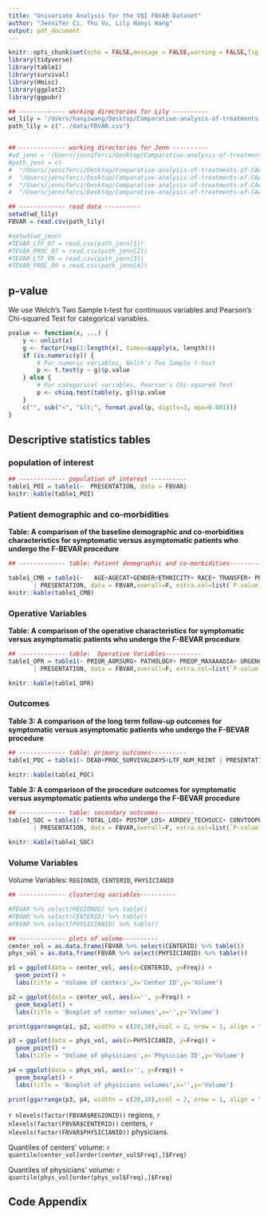 ```yaml
---
title: "Univariate Analysis for the VQI FBVAR Dataset"
author: "Jennifer Ci, Thu Vu, Lily Hanyi Wang"
output: pdf_document
---
```



```r
knitr::opts_chunk$set(echo = FALSE,message = FALSE,warning = FALSE,fig.width = 10)
library(tidyverse)
library(table1)
library(survival)
library(Hmisc)
library(ggplot2)
library(ggpubr)

```

```r
## ------------- working directories for Lily ----------
wd_lily = '/Users/hanyiwang/Desktop/Comparative-analysis-of-treatments-of-CAA'
path_lily = c("../data/FBVAR.csv")


## ------------- working directories for Jenn ----------
#wd_jenn = '/Users/jenniferci/Desktop/Comparative-analysis-of-treatments-of-CAA'
#path_jenn = c(
#  "/Users/jenniferci/Desktop/Comparative-analysis-of-treatments-of-CAA/TEVAR_International_20210712/TEV#AR_International_LTF_r12_2_14_20210701.csv",
#  "/Users/jenniferci/Desktop/Comparative-analysis-of-treatments-of-CAA/TEVAR_International_20210712/TEV#AR_International_PROC_r12_2_14_20210701.csv",
#  "/Users/jenniferci/Desktop/Comparative-analysis-of-treatments-of-CAA/TEVAR_International_20210901/TEVA#R_International_LTF_r12_2_14_20210901.csv",
#  "/Users/jenniferci/Desktop/Comparative-analysis-of-treatments-of-CAA/TEVAR_International_20210901/TEV#AR_International_PROC_r12_2_14_20210901.csv")

## ------------- read data ----------
setwd(wd_lily)
FBVAR = read.csv(path_lily)

#setwd(wd_jenn)
#TEVAR_LTF_07 = read.csv(path_jenn[1])
#TEVAR_PROC_07 = read.csv(path_jenn[2])
#TEVAR_LTF_09 = read.csv(path_jenn[3])
#TEVAR_PROC_09 = read.csv(path_jenn[4])
```

## p-value

We use Welch's Two Sample t-test for continuous variables and Pearson's Chi-squared Test for categorical variables.

```r
pvalue <- function(x, ...) {
    y <- unlist(x)
    g <- factor(rep(1:length(x), times=sapply(x, length)))
    if (is.numeric(y)) {
        # For numeric variables, Welch's Two Sample t-test
        p <- t.test(y ~ g)$p.value
    } else {
        # For categorical variables, Pearson's Chi-squared Test
        p <- chisq.test(table(y, g))$p.value
    }
    c("", sub("<", "&lt;", format.pval(p, digits=3, eps=0.001)))
}

```

## Descriptive statistics tables


### population of interest 

```r
## ------------- population of interest ----------
table1_POI = table1(~  PRESENTATION, data = FBVAR)
knitr::kable(table1_POI)
```

### Patient demographic and co-morbidities

**Table: A comparison of the baseline demographic and co-morbidities characteristics for symptomatic versus asymptomatic patients who undergo the F-BEVAR procedure**

```r
## ------------- table: Patient demographic and co-morbidities----------

table1_CMB = table1(~   AGE+AGECAT+GENDER+ETHNICITY+ RACE+ TRANSFER+ PRIMARYINSURER+ LIVINGSTATUS+ PREOP_FUNCSTATUS+ PRIOR_CVD+ PRIOR_CAD+ PRIOR_CHF+ COPD+ DIABETES+ PREOP_DIALYSIS+ HTN+ PREOP_SMOKING+ PRIOR_CABG+ PRIOR_PCI+ PRIOR_ANEURREP+ STRESS+ PREOP_CREAT+ DC_ASA+DC_P2Y+DC_STATIN
       | PRESENTATION, data = FBVAR,overall=F, extra.col=list(`P-value`=pvalue))
knitr::kable(table1_CMB)

```


### Operative Variables

**Table: A comparison of the operative characteristics for symptomatic versus asymptomatic patients who undergo the F-BEVAR procedure**

```r
## ------------- table:  Operative Variables----------
table1_OPR = table1(~ PRIOR_AORSURG+ PATHOLOGY+ PREOP_MAXAAADIA+ URGENCY+ PATHOLOGY_ANEURYSM_TYPE+ PATHOLOGY_DISSECT_TYPE+ PROXZONE_DISEASE+ GENHIST+ DISTZONE_DISEASE+ extent+ ANESTHESIA+ CONTRAST+ EBL+FLUOROTIME+ INTRAOP_PRBC+TOTALPROCTIME+IVUSTEE+ ACCESS+ARMNECK_ACCESS+ AORDEV_NUM+ AORDEV_CMOD+ DEV_GTYPE+ ILIACDEV_END_R+ ILIACDEV_END_L+ BRANCH_STAGED+ BRANCH_LSUB+ BRANCH_CELIAC+ BRANCH_SMA+BRANCH_RRENAL+ BRANCH_LRENAL+ ANESTHESIA_GEN_TIMEEXT+ POSTOP_SPINALDRAIN+lrenal+rrenal+sma+celiac+lsub+factor(NUM_TREATED_BRANCHES)+ factor(NUM_TREATED_RENALS)+ OCCLUDED_RENAL+ OCCLUDED_SMA+ OCCLUDED_CELIAC
       | PRESENTATION, data = FBVAR,overall=F, extra.col=list(`P-value`=pvalue))

knitr::kable(table1_OPR)

```


### Outcomes

**Table 3: A comparison of the long term follow-up outcomes for symptomatic versus asymptomatic patients who undergo the F-BEVAR procedure**

```r
## ------------- table: primary outcomes----------
table1_POC = table1(~ DEAD+PROC_SURVIVALDAYS+LTF_NUM_REINT | PRESENTATION, data = FBVAR,overall=F, extra.col=list(`P-value`=pvalue))

knitr::kable(table1_POC)

```

**Table 3: A comparison of the procedure outcomes for symptomatic versus asymptomatic patients who undergo the F-BEVAR procedure**

```r
## ------------- table: secondary outcomes----------
table1_SOC = table1(~ TOTAL_LOS+ POSTOP_LOS+ AORDEV_TECHSUCC+ CONVTOOPEN+ LEAKATCOMP_NONE+ ICUSTAY+ POSTOP_PRBC+ POSTOP_VASO+ POSTOP_HIGHCREAT+ POSTOP_COMPLICATIONS+ ACCESS_COMPLICATION+POSTOP_AH+ POSTOP_CEREBROSX+ POSTOP_RESPIRATORY+ POSTOP_DIALYSIS+ POSTOP_ARMEMBO+ POSTOP_LEGEMBO+ POSTOP_LEGCOMPART+ POSTOP_INTISCH+ POSTOP_RENALISCH+ POSTOP_SPINAL_ISCHEMIA+ RETX_R_RTOR+ DC_STATUS+ BRANCH_POST
       | PRESENTATION, data = FBVAR,overall=F, extra.col=list(`P-value`=pvalue))

knitr::kable(table1_SOC)

```

### Volume Variables 
  
Volume Variables: `REGIONID`, `CENTERID`, `PHYSICIANID`

```r
## ------------- clustering variables----------

#FBVAR %>% select(REGIONID) %>% table() 
#FBVAR %>% select(CENTERID) %>% table() 
#FBVAR %>% select(PHYSICIANID) %>% table() 

## ------------- plots of volume----------
center_vol = as.data.frame(FBVAR %>% select(CENTERID) %>% table())
phys_vol = as.data.frame(FBVAR %>% select(PHYSICIANID) %>% table())

p1 = ggplot(data = center_vol, aes(x=CENTERID, y=Freq)) + 
  geom_point() +
  labs(title = 'Volume of centers',x='Center ID',y='Volume')

p2 = ggplot(data = center_vol, aes(x='', y=Freq)) + 
  geom_boxplot() +
  labs(title = 'Boxplot of center volumes',x='',y='Volume')

print(ggarrange(p1, p2, widths = c(20,10),ncol = 2, nrow = 1, align = "h"))

p3 = ggplot(data = phys_vol, aes(x=PHYSICIANID, y=Freq)) + 
  geom_point() +
  labs(title = 'Volume of physicians',x='Physician ID',y='Volume')

p4 = ggplot(data = phys_vol, aes(x='', y=Freq)) + 
  geom_boxplot() +
  labs(title = 'Boxplot of physicians volumes',x='',y='Volume')

print(ggarrange(p3, p4, widths = c(20,10),ncol = 2, nrow = 1, align = "h"))

```

`r nlevels(factor(FBVAR$REGIONID))` regions, `r nlevels(factor(FBVAR$CENTERID))` centers, `r nlevels(factor(FBVAR$PHYSICIANID))` physicians. 

Quantiles of centers' volume: `r quantile(center_vol[order(center_vol$Freq),]$Freq)`

Quantiles of physicians' volume: `r quantile(phys_vol[order(phys_vol$Freq),]$Freq)`


\newpage
## Code Appendix

```r
```


